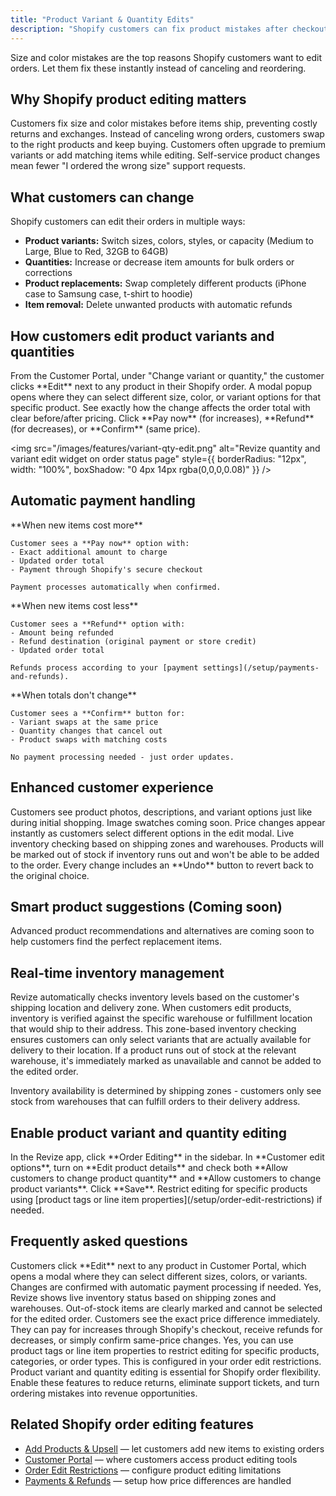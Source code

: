 ```yaml
---
title: "Product Variant & Quantity Edits"
description: "Shopify customers can fix product mistakes after checkout. Change sizes, colors, quantities, or swap items entirely. Automatic payment handling when order totals change."
---
```


<Note>
  Size and color mistakes are the top reasons Shopify customers want to edit orders. Let them fix these instantly instead of canceling and reordering.
</Note>

## Why Shopify product editing matters

<CardGroup cols={2}>
  <Card title="Reduce Returns" icon="arrow-down" color="#ef4444">
    Customers fix size and color mistakes before items ship, preventing costly returns and exchanges.
  </Card>
  <Card title="Save Orders from Cancellation" icon="shield-check" color="#10b981">
    Instead of canceling wrong orders, customers swap to the right products and keep buying.
  </Card>
  <Card title="Turn Mistakes Into Upsells" icon="chart-line" color="#8b5cf6">
    Customers often upgrade to premium variants or add matching items while editing.
  </Card>
  <Card title="Eliminate Support Tickets" icon="headphones" color="#f59e0b">
    Self-service product changes mean fewer "I ordered the wrong size" support requests.
  </Card>
</CardGroup>

## What customers can change

Shopify customers can edit their orders in multiple ways:

- **Product variants:** Switch sizes, colors, styles, or capacity (Medium to Large, Blue to Red, 32GB to 64GB)
- **Quantities:** Increase or decrease item amounts for bulk orders or corrections
- **Product replacements:** Swap completely different products (iPhone case to Samsung case, t-shirt to hoodie)  
- **Item removal:** Delete unwanted products with automatic refunds

## How customers edit product variants and quantities

<Steps>
  <Step title="Select item to change">
    From the Customer Portal, under "Change variant or quantity," the customer clicks **Edit** next to any product in their Shopify order.
  </Step>
  <Step title="Choose new variant in modal">
    A modal popup opens where they can select different size, color, or variant options for that specific product.
  </Step>
  <Step title="Review price difference">
    See exactly how the change affects the order total with clear before/after pricing.
  </Step>
  <Step title="Confirm the change">
    Click **Pay now** (for increases), **Refund** (for decreases), or **Confirm** (same price).
  </Step>
</Steps>


  <img
    src="/images/features/variant-qty-edit.png"
    alt="Revize quantity and variant edit widget on order status page"
    style={{ borderRadius: "12px", width: "100%", boxShadow: "0 4px 14px rgba(0,0,0,0.08)" }}
  />


## Automatic payment handling

<AccordionGroup>
  <Accordion title="Price increases" icon="credit-card">
    **When new items cost more**
    
    Customer sees a **Pay now** option with:
    - Exact additional amount to charge
    - Updated order total
    - Payment through Shopify's secure checkout
    
    Payment processes automatically when confirmed.
  </Accordion>
  
  <Accordion title="Price decreases" icon="money-bill">
    **When new items cost less**
    
    Customer sees a **Refund** option with:
    - Amount being refunded
    - Refund destination (original payment or store credit)
    - Updated order total
    
    Refunds process according to your [payment settings](/setup/payments-and-refunds).
  </Accordion>
  
  <Accordion title="Same price changes" icon="equals">
    **When totals don't change**
    
    Customer sees a **Confirm** button for:
    - Variant swaps at the same price
    - Quantity changes that cancel out
    - Product swaps with matching costs
    
    No payment processing needed - just order updates.
  </Accordion>
</AccordionGroup>

## Enhanced customer experience

<CardGroup cols={2}>
  <Card title="Visual Product Browser" icon="images" color="#6366f1">
    Customers see product photos, descriptions, and variant options just like during initial shopping. Image swatches coming soon.
  </Card>
  <Card title="Real-time Pricing" icon="calculator" color="#0ea5e9">
    Price changes appear instantly as customers select different options in the edit modal.
  </Card>
  <Card title="Real-time Inventory" icon="warehouse" color="#10b981">
    Live inventory checking based on shipping zones and warehouses. Products will be marked out of stock if inventory runs out and won't be able to be added to the order.
  </Card>
  <Card title="Undo Option" icon="rotate-left" color="#ec4899">
    Every change includes an **Undo** button to revert back to the original choice.
  </Card>
</CardGroup>

## Smart product suggestions (Coming soon)

Advanced product recommendations and alternatives are coming soon to help customers find the perfect replacement items.

## Real-time inventory management

Revize automatically checks inventory levels based on the customer's shipping location and delivery zone. When customers edit products, inventory is verified against the specific warehouse or fulfillment location that would ship to their address. This zone-based inventory checking ensures customers can only select variants that are actually available for delivery to their location. If a product runs out of stock at the relevant warehouse, it's immediately marked as unavailable and cannot be added to the edited order.

<Note>
  Inventory availability is determined by shipping zones - customers only see stock from warehouses that can fulfill orders to their delivery address.
</Note>

## Enable product variant and quantity editing

<Steps>
  <Step title="Open Order Editing settings">
    In the Revize app, click **Order Editing** in the sidebar.
  </Step>
  <Step title="Enable product editing">
    In **Customer edit options**, turn on **Edit product details** and check both **Allow customers to change product quantity** and **Allow customers to change product variants**. Click **Save**.
  </Step>
  <Step title="Configure restrictions (optional)">
    Restrict editing for specific products using [product tags or line item properties](/setup/order-edit-restrictions) if needed.
  </Step>
</Steps>

## Frequently asked questions

<AccordionGroup>
  <Accordion title="How do customers change product variants in Revize?" icon="swap">
    Customers click **Edit** next to any product in Customer Portal, which opens a modal where they can select different sizes, colors, or variants. Changes are confirmed with automatic payment processing if needed.
  </Accordion>

  <Accordion title="Can customers see real-time inventory when editing?" icon="warehouse">
    Yes, Revize shows live inventory status based on shipping zones and warehouses. Out-of-stock items are clearly marked and cannot be selected for the edited order.
  </Accordion>

  <Accordion title="What happens when variant changes affect order pricing?" icon="dollar-sign">
    Customers see the exact price difference immediately. They can pay for increases through Shopify's checkout, receive refunds for decreases, or simply confirm same-price changes.
  </Accordion>

  <Accordion title="Can I restrict which products customers can edit?" icon="shield">
    Yes, you can use product tags or line item properties to restrict editing for specific products, categories, or order types. This is configured in your order edit restrictions.
  </Accordion>
</AccordionGroup>

<Note>
  Product variant and quantity editing is essential for Shopify order flexibility. Enable these features to reduce returns, eliminate support tickets, and turn ordering mistakes into revenue opportunities.
</Note>

## Related Shopify order editing features

- [Add Products & Upsell](/features/add-products-upsell) — let customers add new items to existing orders
- [Customer Portal](/features/customer-portal) — where customers access product editing tools
- [Order Edit Restrictions](/setup/order-edit-restrictions) — configure product editing limitations
- [Payments & Refunds](/setup/payments-and-refunds) — setup how price differences are handled